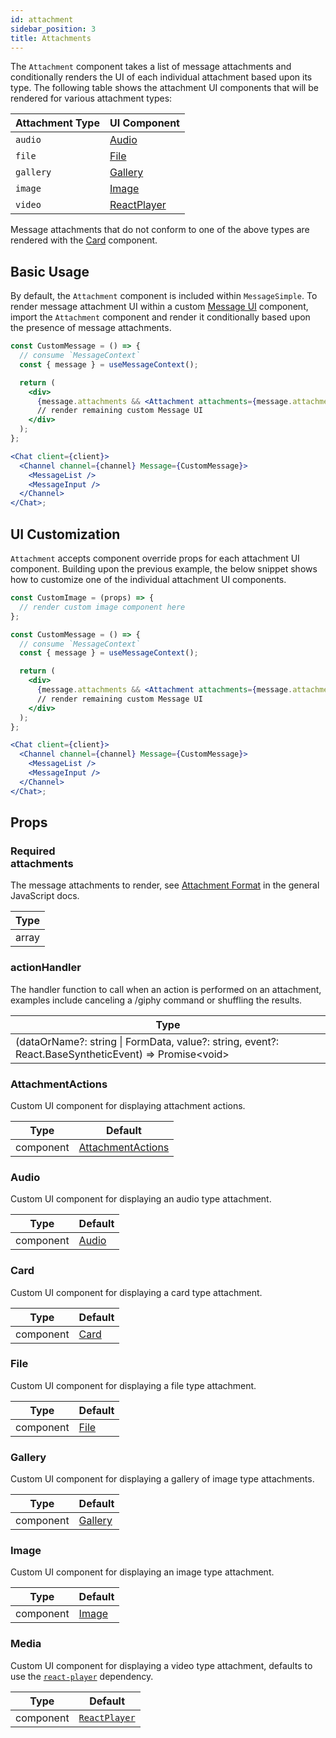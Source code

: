 ```yaml
---
id: attachment
sidebar_position: 3
title: Attachments
---
```


The `Attachment` component takes a list of message attachments and conditionally renders the UI of each individual attachment based
upon its type. The following table shows the attachment UI components that will be rendered for various attachment types:

| Attachment Type | UI Component                                                                                                    |
| --------------- | --------------------------------------------------------------------------------------------------------------- |
| `audio`         | [Audio](https://github.com/GetStream/stream-chat-react/blob/master/src/components/Attachment/Audio.tsx)         |
| `file`          | [File](https://github.com/GetStream/stream-chat-react/blob/master/src/components/Attachment/FileAttachment.tsx) |
| `gallery`       | [Gallery](https://github.com/GetStream/stream-chat-react/blob/master/src/components/Gallery/Gallery.tsx)        |
| `image`         | [Image](https://github.com/GetStream/stream-chat-react/blob/master/src/components/Gallery/Image.tsx)            |
| `video`         | [ReactPlayer](https://github.com/cookpete/react-player/blob/master/src/ReactPlayer.js)                          |

Message attachments that do not conform to one of the above types are rendered with the
[Card](https://github.com/GetStream/stream-chat-react/blob/master/src/components/Attachment/Card.tsx) component.

## Basic Usage

By default, the `Attachment` component is included within `MessageSimple`. To render message attachment UI within a custom
[Message UI](./message-ui.mdx) component, import the `Attachment` component and render it conditionally based upon the presence of
message attachments.

```jsx
const CustomMessage = () => {
  // consume `MessageContext`
  const { message } = useMessageContext();

  return (
    <div>
      {message.attachments && <Attachment attachments={message.attachments} />}
      // render remaining custom Message UI
    </div>
  );
};

<Chat client={client}>
  <Channel channel={channel} Message={CustomMessage}>
    <MessageList />
    <MessageInput />
  </Channel>
</Chat>;
```

## UI Customization

`Attachment` accepts component override props for each attachment UI component. Building upon the previous example, the below
snippet shows how to customize one of the individual attachment UI components.

```jsx
const CustomImage = (props) => {
  // render custom image component here
};

const CustomMessage = () => {
  // consume `MessageContext`
  const { message } = useMessageContext();

  return (
    <div>
      {message.attachments && <Attachment attachments={message.attachments} Image={CustomImage} />}
      // render remaining custom Message UI
    </div>
  );
};

<Chat client={client}>
  <Channel channel={channel} Message={CustomMessage}>
    <MessageList />
    <MessageInput />
  </Channel>
</Chat>;
```

## Props

### <div class="label required basic">Required</div> attachments

The message attachments to render, see [Attachment Format](https://getstream.io/chat/docs/javascript/message_format/?language=javascript)
in the general JavaScript docs.

| Type  |
| ----- |
| array |

### actionHandler

The handler function to call when an action is performed on an attachment, examples include canceling a /giphy command or shuffling the results.

| Type                                                                                                  |
| ----------------------------------------------------------------------------------------------------- |
| (dataOrName?: string \| FormData, value?: string, event?: React.BaseSyntheticEvent) => Promise<void\> |

### AttachmentActions

Custom UI component for displaying attachment actions.

| Type      | Default                                                                                                                         |
| --------- | ------------------------------------------------------------------------------------------------------------------------------- |
| component | [AttachmentActions](https://github.com/GetStream/stream-chat-react/blob/master/src/components/Attachment/AttachmentActions.tsx) |

### Audio

Custom UI component for displaying an audio type attachment.

| Type      | Default                                                                                                 |
| --------- | ------------------------------------------------------------------------------------------------------- |
| component | [Audio](https://github.com/GetStream/stream-chat-react/blob/master/src/components/Attachment/Audio.tsx) |

### Card

Custom UI component for displaying a card type attachment.

| Type      | Default                                                                                               |
| --------- | ----------------------------------------------------------------------------------------------------- |
| component | [Card](https://github.com/GetStream/stream-chat-react/blob/master/src/components/Attachment/Card.tsx) |

### File

Custom UI component for displaying a file type attachment.

| Type      | Default                                                                                                         |
| --------- | --------------------------------------------------------------------------------------------------------------- |
| component | [File](https://github.com/GetStream/stream-chat-react/blob/master/src/components/Attachment/FileAttachment.tsx) |

### Gallery

Custom UI component for displaying a gallery of image type attachments.

| Type      | Default                                                                                                  |
| --------- | -------------------------------------------------------------------------------------------------------- |
| component | [Gallery](https://github.com/GetStream/stream-chat-react/blob/master/src/components/Gallery/Gallery.tsx) |

### Image

Custom UI component for displaying an image type attachment.

| Type      | Default                                                                                              |
| --------- | ---------------------------------------------------------------------------------------------------- |
| component | [Image](https://github.com/GetStream/stream-chat-react/blob/master/src/components/Gallery/Image.tsx) |

### Media

Custom UI component for displaying a video type attachment, defaults to use the [`react-player`](https://github.com/cookpete/react-player)
dependency.

| Type      | Default                                                                                  |
| --------- | ---------------------------------------------------------------------------------------- |
| component | [`ReactPlayer`](https://github.com/cookpete/react-player/blob/master/src/ReactPlayer.js) |
